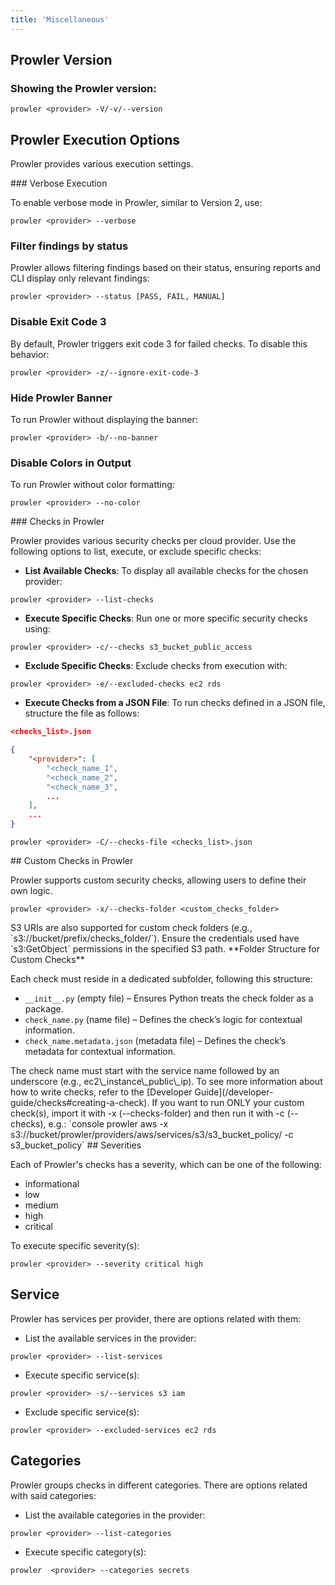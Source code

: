 ```yaml
---
title: 'Miscellaneous'
---
```


## Prowler Version

### Showing the Prowler version:

```console
prowler <provider> -V/-v/--version
```

## Prowler Execution Options

Prowler provides various execution settings.

### Verbose Execution

To enable verbose mode in Prowler, similar to Version 2, use:

```console
prowler <provider> --verbose
```

### Filter findings by status

Prowler allows filtering findings based on their status, ensuring reports and CLI display only relevant findings:

```console
prowler <provider> --status [PASS, FAIL, MANUAL]
```

### Disable Exit Code 3

By default, Prowler triggers exit code 3 for failed checks. To disable this behavior:

```console
prowler <provider> -z/--ignore-exit-code-3
```

### Hide Prowler Banner

To run Prowler without displaying the banner:

```console
prowler <provider> -b/--no-banner
```

### Disable Colors in Output

To run Prowler without color formatting:

```console
prowler <provider> --no-color
```

### Checks in Prowler

Prowler provides various security checks per cloud provider. Use the following options to list, execute, or exclude specific checks:

- **List Available Checks**: To display all available checks for the chosen provider:

```console
prowler <provider> --list-checks
```

- **Execute Specific Checks**: Run one or more specific security checks using:

```console
prowler <provider> -c/--checks s3_bucket_public_access
```

- **Exclude Specific Checks**: Exclude checks from execution with:

```console
prowler <provider> -e/--excluded-checks ec2 rds
```

- **Execute Checks from a JSON File**: To run checks defined in a JSON file, structure the file as follows:

```json
<checks_list>.json

{
    "<provider>": [
        "<check_name_1",
        "<check_name_2",
        "<check_name_3",
        ...
    ],
    ...
}
```

```console
prowler <provider> -C/--checks-file <checks_list>.json
```

## Custom Checks in Prowler

Prowler supports custom security checks, allowing users to define their own logic.

```console
prowler <provider> -x/--checks-folder <custom_checks_folder>
```

<Note>
S3 URIs are also supported for custom check folders (e.g., `s3://bucket/prefix/checks_folder/`). Ensure the credentials used have `s3:GetObject` permissions in the specified S3 path.

</Note>
**Folder Structure for Custom Checks**

Each check must reside in a dedicated subfolder, following this structure:

- `__init__.py` (empty file) – Ensures Python treats the check folder as a package.
- `check_name.py` (name file) – Defines the check’s logic for contextual information.
- `check_name.metadata.json` (metadata file) – Defines the check’s metadata for contextual information.

<Note>
The check name must start with the service name followed by an underscore (e.g., ec2\_instance\_public\_ip).

</Note>
To see more information about how to write checks, refer to the [Developer Guide](/developer-guide/checks#creating-a-check).

<Note>
If you want to run ONLY your custom check(s), import it with -x (--checks-folder) and then run it with -c (--checks), e.g.: `console prowler aws -x s3://bucket/prowler/providers/aws/services/s3/s3_bucket_policy/ -c s3_bucket_policy`

</Note>
## Severities

Each of Prowler's checks has a severity, which can be one of the following:

- informational
- low
- medium
- high
- critical

To execute specific severity(s):

```console
prowler <provider> --severity critical high
```

## Service

Prowler has services per provider, there are options related with them:

- List the available services in the provider:

```console
prowler <provider> --list-services
```

- Execute specific service(s):

```console
prowler <provider> -s/--services s3 iam
```

- Exclude specific service(s):

```console
prowler <provider> --excluded-services ec2 rds
```

## Categories

Prowler groups checks in different categories. There are options related with said categories:

- List the available categories in the provider:

```console
prowler <provider> --list-categories
```

- Execute specific category(s):

```console
prowler  <provider> --categories secrets
```
